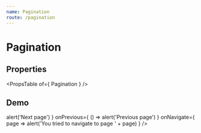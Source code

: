 ```yaml
---
name: Pagination
route: /pagination
---
```



# Pagination

## Properties
<PropsTable of={ Pagination } />

## Demo
<Playground>
    <Pagination
        pages={ 5 }
        active={ 3 }
        onNext={ () => alert('Next page') }
        onPrevious={ () => alert('Previous page') }
        onNavigate={ page => alert('You tried to navigate to page ' + page) }
    />
</Playground>
